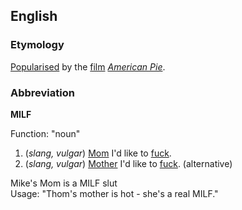 ==English==
===Etymology===
[[Popularise]]d by the [[film]] ''[[w:American Pie_(movie)|American Pie]]''.

===Abbreviation===
'''MILF'''

Function: "noun"<br>

#(''slang, vulgar'') [[Mom]] I'd like to [[fuck]].<!--plural or singular?-->
#(''slang, vulgar'') [[Mother]] I'd like to [[fuck]]. (alternative) 
Mike's Mom is a MILF slut<br>
Usage: "Thom's mother is hot - she's a real MILF."